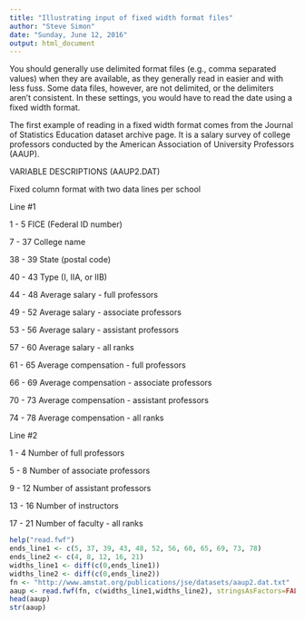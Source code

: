 ```yaml
---
title: "Illustrating input of fixed width format files"
author: "Steve Simon"
date: "Sunday, June 12, 2016"
output: html_document
---
```


You should generally use delimited format files (e.g., comma separated
values) when they are available, as they generally read in easier and
with less fuss. Some data files, however, are not delimited, or the
delimiters aren't consistent. In these settings, you would have to
read the date using a fixed width format.

The first example of reading in a fixed width format comes from
the Journal of Statistics Education dataset archive page. It is
a salary survey of college professors conducted by the American
Association of University Professors (AAUP).

VARIABLE DESCRIPTIONS (AAUP2.DAT)

Fixed column format with two data lines per school

Line #1

 1 -  5   FICE (Federal ID number)

 7 - 37   College name

38 - 39   State (postal code)

40 - 43   Type  (I, IIA, or IIB)

44 - 48   Average salary - full professors

49 - 52   Average salary - associate professors

53 - 56   Average salary - assistant professors

57 - 60   Average salary - all ranks

61 - 65   Average compensation - full professors

66 - 69   Average compensation - associate professors

70 - 73   Average compensation - assistant professors

74 - 78   Average compensation - all ranks

Line #2

 1 -  4   Number of full professors

 5 -  8   Number of associate professors

 9 - 12   Number of assistant professors
 
13 - 16   Number of instructors

17 - 21   Number of faculty - all ranks

```r
help("read.fwf")
ends_line1 <- c(5, 37, 39, 43, 48, 52, 56, 60, 65, 69, 73, 78)
ends_line2 <- c(4, 8, 12, 16, 21)
widths_line1 <- diff(c(0,ends_line1))
widths_line2 <- diff(c(0,ends_line2))
fn <- "http://www.amstat.org/publications/jse/datasets/aaup2.dat.txt"
aaup <- read.fwf(fn, c(widths_line1,widths_line2), stringsAsFactors=FALSE)
head(aaup)
str(aaup)
```

